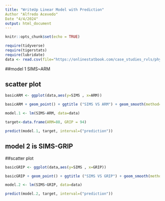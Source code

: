 ```yaml
---
title: "WriteUp Linear Model with Prediction"
Author "Alfredo Acevedo"
Date "4/4/2024"
output: html_document
---
```

  
```r
knitr::opts_chunk$set(echo = TRUE)

require(tidyverse)
require(tigerstats)
require(lubridate)
data <- read.csv(file="https://onlinestatbook.com/case_studies_rvls/physical_strength/data.txt",sep="",header=TRUE)
```

##model 1 SIMS~ARM

## scatter plot

```r
basicARM <- ggplot(data,aes(y=SIMS , x=ARM))
```

```r
basicARM + geom_point() + ggtitle ("SIMS VS ARM") + geom_smooth(method=lm)
```
```r
model.1 <- lm(SIMS~ARM, data=data)
```

```r
target<-data.frame(ARM=88, GRIP = 94)
```

```r
predict(model.1, target, interval=("prediction"))
```

## model 2 is SIMS-GRIP
##scatter plot


```r
basicGRIP <- ggplot(data,aes(y=SIMS , x=GRIP))
```

```r
basicGRIP + geom_point() + ggtitle ("SIMS VS GRIP") + geom_smooth(method=lm)
```

```r
model.2 <- lm(SIMS~GRIP, data=data)
```

```r
predict(model.2, target, interval=("prediction"))
```








